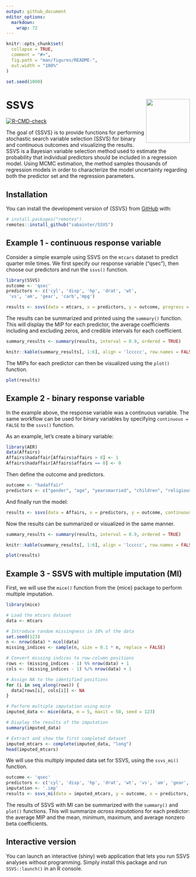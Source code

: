 ```yaml
---
output: github_document
editor_options: 
  markdown: 
    wrap: 72
---
```


<!-- README.md is generated from README.Rmd. Please edit that file -->

```r
knitr::opts_chunk$set(
  collapse = TRUE,
  comment = "#>",
  fig.path = "man/figures/README-",
  out.width = "100%"
)

set.seed(1000)
```

# SSVS <img src="man/figures/logo.png" align="right" width="120"/>

<!-- badges: start -->

[![R-CMD-check](https://github.com/sabainter/SSVS/workflows/R-CMD-check/badge.svg)](https://github.com/sabainter/SSVS/actions)

<!-- badges: end -->

The goal of {SSVS} is to provide functions for performing stochastic
search variable selection (SSVS) for binary and continuous outcomes and
visualizing the results. SSVS is a Bayesian variable selection method
used to estimate the probability that individual predictors should be
included in a regression model. Using MCMC estimation, the method
samples thousands of regression models in order to characterize the
model uncertainty regarding both the predictor set and the regression
parameters.

## Installation

You can install the development version of {SSVS} from
[GitHub](https://github.com/) with:

``` r
# install.packages("remotes")
remotes::install_github("sabainter/SSVS")
```

## Example 1 - continuous response variable

Consider a simple example using SSVS on the `mtcars` dataset to predict
quarter mile times. We first specify our response variable ("qsec"),
then choose our predictors and run the `ssvs()` function.

```r
library(SSVS)
outcome <- 'qsec'
predictors <- c('cyl', 'disp', 'hp', 'drat', 'wt',
 'vs', 'am', 'gear', 'carb','mpg')

results <- ssvs(data = mtcars, x = predictors, y = outcome, progress = FALSE)
```

The results can be summarized and printed using the `summary()`
function. This will display the MIP for each predictor, the average coefficients 
including and excluding zeros, and credible intervals for each coefficient.

```r
summary_results <- summary(results, interval = 0.9, ordered = TRUE)
```

```r
knitr::kable(summary_results[, 1:6], align = 'lccccc', row.names = FALSE)
```

The MIPs for each predictor can then be visualized using the `plot()`
function.

```r
plot(results)
```

## Example 2 - binary response variable

In the example above, the response variable was a continuous variable.
The same workflow can be used for binary variables by specifying
`continuous = FALSE` to the `ssvs()` function.

As an example, let's create a binary variable:

```r
library(AER)
data(Affairs)
Affairs$hadaffair[Affairs$affairs > 0] <- 1
Affairs$hadaffair[Affairs$affairs == 0] <- 0
```

Then define the outcome and predictors.

```r
outcome <- "hadaffair"
predictors <- c("gender", "age", "yearsmarried", "children", "religiousness", "education", "occupation", "rating")
```

And finally run the model:

```r
results <- ssvs(data = Affairs, x = predictors, y = outcome, continuous = FALSE, progress = FALSE)
```

Now the results can be summarized or visualized in the same manner.

```r
summary_results <- summary(results, interval = 0.9, ordered = TRUE)
```

```r
knitr::kable(summary_results[, 1:6], align = 'lccccc', row.names = FALSE)
```

```r
plot(results)
```

## Example 3 - SSVS with multiple imputation (MI)

First, we will use the `mice()` function from the {mice} package to
perform multiple imputation.

```r
library(mice)

# Load the mtcars dataset
data <- mtcars

# Introduce random missingness in 10% of the data
set.seed(123)  
n <- nrow(data) * ncol(data)
missing_indices <- sample(n, size = 0.1 * n, replace = FALSE)

# Convert missing indices to row-column positions
rows <- (missing_indices - 1) %% nrow(data) + 1
cols <- (missing_indices - 1) %/% nrow(data) + 1

# Assign NA to the identified positions
for (i in seq_along(rows)) {
  data[rows[i], cols[i]] <- NA
}

# Perform multiple imputation using mice
imputed_data <- mice(data, m = 5, maxit = 50, seed = 123)

# Display the results of the imputation
summary(imputed_data)

# Extract and show the first completed dataset
imputed_mtcars <- complete(imputed_data, "long")
head(imputed_mtcars)

```

We will use this multiply imputed data set for SSVS, using the `ssvs_mi()` function.

```r
outcome <- 'qsec'
predictors <- c('cyl', 'disp', 'hp', 'drat', 'wt', 'vs', 'am', 'gear', 'carb','mpg')
imputation <- '.imp'
results <- ssvs_mi(data = imputed_mtcars, y = outcome, x = predictors, imp = imputation)
```

The results of SSVS with MI can be summarized with the
`summary()` and `plot()` functions. This will summarize *across imputations* for each predictor: the average MIP and the mean, minimum, maximum, and
average nonzero beta coefficients.



## Interactive version

You can launch an interactive (shiny) web application that lets you run
SSVS analyses without programming. Simply install this package and run
`SSVS::launch()` in an R console.
